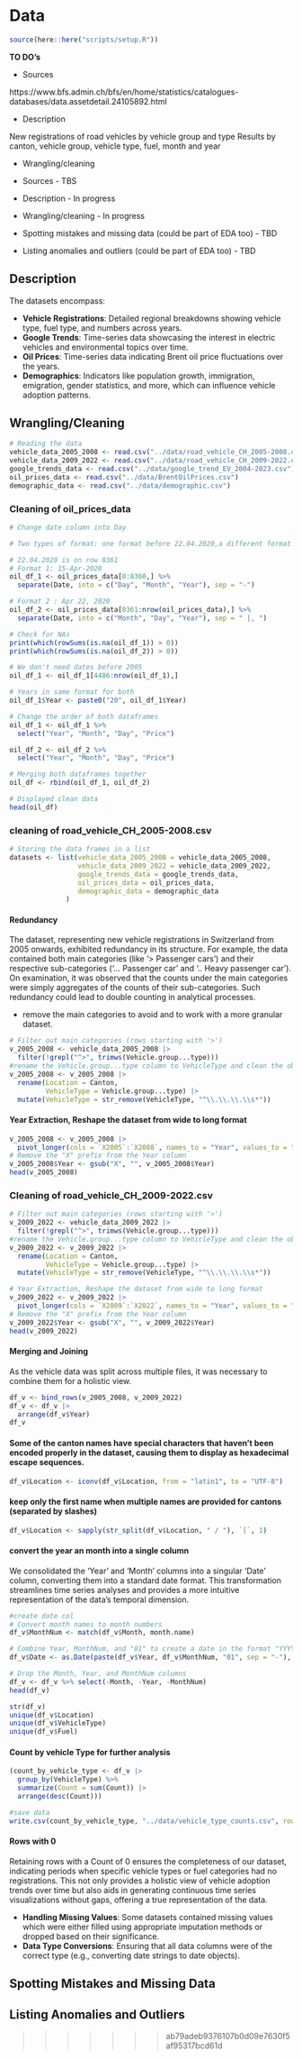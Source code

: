 # Data

```r
source(here::here("scripts/setup.R"))
```
__TO DO's__

* Sources

 https://www.bfs.admin.ch/bfs/en/home/statistics/catalogues-databases/data.assetdetail.24105892.html

* Description

 New registrations of road vehicles by vehicle group and type
 Results by canton, vehicle group, vehicle type, fuel, month and year

* Wrangling/cleaning

* Sources - TBS
* Description - In progress
* Wrangling/cleaning - In progress
* Spotting mistakes and missing data (could be part of EDA too) - TBD
* Listing anomalies and outliers (could be part of EDA too) - TBD


## Description

The datasets encompass:

- **Vehicle Registrations**: Detailed regional breakdowns showing vehicle type, fuel type, and numbers across years.
- **Google Trends**: Time-series data showcasing the interest in electric vehicles and environmental topics over time.
- **Oil Prices**: Time-series data indicating Brent oil price fluctuations over the years.
- **Demographics**: Indicators like population growth, immigration, emigration, gender statistics, and more, which can influence vehicle adoption patterns.

## Wrangling/Cleaning

```r
# Reading the data
vehicle_data_2005_2008 <- read.csv("../data/road_vehicle_CH_2005-2008.csv")
vehicle_data_2009_2022 <- read.csv("../data/road_vehicle_CH_2009-2022.csv")
google_trends_data <- read.csv("../data/google_trend_EV_2004-2023.csv")
oil_prices_data <- read.csv("../data/BrentOilPrices.csv")
demographic_data <- read.csv("../data/demographic.csv")
```

### Cleaning of oil_prices_data
```r
# Change date column into Day

# Two types of format: one format before 22.04.2020,a different format after

# 22.04.2020 is on row 8361
# Format 1: 15-Apr-2020
oil_df_1 <- oil_prices_data[0:8360,] %>%
  separate(Date, into = c("Day", "Month", "Year"), sep = "-")

# Format 2 : Apr 22, 2020
oil_df_2 <- oil_prices_data[8361:nrow(oil_prices_data),] %>%
  separate(Date, into = c("Month", "Day", "Year"), sep = " |, ")

# Check for NAs
print(which(rowSums(is.na(oil_df_1)) > 0))
print(which(rowSums(is.na(oil_df_2)) > 0))

# We don't need dates before 2005
oil_df_1 <- oil_df_1[4486:nrow(oil_df_1),]

# Years in same format for both
oil_df_1$Year <- paste0("20", oil_df_1$Year)

# Change the order of both dataframes
oil_df_1 <- oil_df_1 %>%
  select("Year", "Month", "Day", "Price")

oil_df_2 <- oil_df_2 %>%
  select("Year", "Month", "Day", "Price")

# Merging both dataframes together
oil_df <- rbind(oil_df_1, oil_df_2)

# Displayed clean data
head(oil_df)
```


### cleaning of road_vehicle_CH_2005-2008.csv
```r
# Storing the data frames in a list
datasets <- list(vehicle_data_2005_2008 = vehicle_data_2005_2008,
                 vehicle_data_2009_2022 = vehicle_data_2009_2022,
                 google_trends_data = google_trends_data,
                 oil_prices_data = oil_prices_data,
                 demographic_data = demographic_data
              )
```

#### Redundancy
The dataset, representing new vehicle registrations in Switzerland from 2005 onwards, exhibited redundancy in its structure. For example, the data contained both main categories (like '> Passenger cars') and their respective sub-categories ('... Passenger car' and '.. Heavy passenger car'). On examination, it was observed that the counts under the main categories were simply aggregates of the counts of their sub-categories. Such redundancy could lead to double counting in analytical processes.

* remove the main categories to avoid  and to work with a more granular dataset.
```r
# Filter out main categories (rows starting with '>')
v_2005_2008 <- vehicle_data_2005_2008 |>
  filter(!grepl("^>", trimws(Vehicle.group...type)))
#rename the Vehicle.group...type column to VehicleType and clean the observations' names
v_2005_2008 <- v_2005_2008 |>
  rename(Location = Canton,
         VehicleType = Vehicle.group...type) |>
  mutate(VehicleType = str_remove(VehicleType, "^\\.\\.\\.\\s*"))
```

#### Year Extraction, Reshape the dataset from wide to long format
```r
v_2005_2008 <- v_2005_2008 |>
  pivot_longer(cols = `X2005`:`X2008`, names_to = "Year", values_to = "Count")
# Remove the "X" prefix from the Year column
v_2005_2008$Year <- gsub("X", "", v_2005_2008$Year)
head(v_2005_2008)
```

### Cleaning of road_vehicle_CH_2009-2022.csv
```r
# Filter out main categories (rows starting with '>')
v_2009_2022 <- vehicle_data_2009_2022 |>
  filter(!grepl("^>", trimws(Vehicle.group...type)))
#rename the Vehicle.group...type column to VehicleType and clean the observations' names
v_2009_2022 <- v_2009_2022 |>
  rename(Location = Canton,
         VehicleType = Vehicle.group...type) |>
  mutate(VehicleType = str_remove(VehicleType, "^\\.\\.\\.\\s*"))

# Year Extraction, Reshape the dataset from wide to long format
v_2009_2022 <- v_2009_2022 |>
  pivot_longer(cols = `X2009`:`X2022`, names_to = "Year", values_to = "Count")
# Remove the "X" prefix from the Year column
v_2009_2022$Year <- gsub("X", "", v_2009_2022$Year)
head(v_2009_2022)
```
#### Merging and Joining
As the vehicle data was split across multiple files, it was necessary to combine them for a holistic view.

```r
df_v <- bind_rows(v_2005_2008, v_2009_2022)
df_v <- df_v |>
  arrange(df_v$Year)
df_v
```

#### Some of the canton names have special characters that haven't been encoded properly in the dataset, causing them to display as hexadecimal escape sequences.
```r
df_v$Location <- iconv(df_v$Location, from = "latin1", to = "UTF-8")
```

#### keep only the first name when multiple names are provided for cantons (separated by slashes)
```r
df_v$Location <- sapply(str_split(df_v$Location, " / "), `[`, 1)
```

#### convert the year an month into a single column
We consolidated the 'Year' and 'Month' columns into a singular 'Date' column, converting them into a standard date format. This transformation streamlines time series analyses and provides a more intuitive representation of the data's temporal dimension.
```r
#create date col
# Convert month names to month numbers
df_v$MonthNum <- match(df_v$Month, month.name)

# Combine Year, MonthNum, and "01" to create a date in the format "YYYY-MM-01"
df_v$Date <- as.Date(paste(df_v$Year, df_v$MonthNum, "01", sep = "-"), format = "%Y-%m-%d")

# Drop the Month, Year, and MonthNum columns
df_v <- df_v %>% select(-Month, -Year, -MonthNum)
head(df_v)
```

```r
str(df_v)
unique(df_v$Location)
unique(df_v$VehicleType)
unique(df_v$Fuel)
```

#### Count by vehicle Type for further analysis
```r
(count_by_vehicle_type <- df_v |>
  group_by(VehicleType) %>%
  summarize(Count = sum(Count)) |>
  arrange(desc(Count)))

#save data
write.csv(count_by_vehicle_type, "../data/vehicle_type_counts.csv", row.names = FALSE)

```



#### Rows with 0
Retaining rows with a Count of 0 ensures the completeness of our dataset, indicating periods when specific vehicle types or fuel categories had no registrations. This not only provides a holistic view of vehicle adoption trends over time but also aids in generating continuous time series visualizations without gaps, offering a true representation of the data.

- **Handling Missing Values**: Some datasets contained missing values which were either filled using appropriate imputation methods or dropped based on their significance.
- **Data Type Conversions**: Ensuring that all data columns were of the correct type (e.g., converting date strings to date objects).



## Spotting Mistakes and Missing Data

## Listing Anomalies and Outliers
>>>>>>> ab79adeb9376107b0d09e7630f5af95317bcd61d
